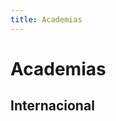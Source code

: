 ```yaml
---
title: Academias
---
```



# Academias

<div className="grid grid-cols-2 gap-8 mt-12">
  <div>
    <CardLink
      title="Conheça nossa sede"
      description="Botafogo - Rio de Janeiro"
      image="/pt/images/academias/botafogo.jpg"
      href="/academias/brasil/rio-de-janeiro/botafogo/"
      layout="bottom"
    />

  </div>
  <div>
  <div>
    <CardLink
      title="Brasil"
      description="Outras academias pelo país!"
      image="/pt/images/academias/brasil.jpg"
      buttonText="Veja academias pelo Brasil"
      href="/academias/brasil/"
    />
  </div>

  </div>
</div>

## Internacional

<div className="grid grid-cols-2 gap-8 mt-12">
  <div>
   <CardLink
      title="Argentina"
      description=""
      image="/pt/images/academias/argentina.jpg"
      buttonText="Conheça a academia em xxx"
      href="/academias/argentina/"
    />

  </div>
  <div>
    <CardLink
      title="Canada"
      description=""
      image="/pt/images/academias/canada.jpg"
      buttonText="Conheça a academia em xxx"
      href="/academias/canada/"
    />
  </div>
   <div>
   <CardLink
      title="Mexico"
      description=""
      image="/pt/images/academias/mexico.jpg"
      buttonText="Conheça a academia em xxx"
      href="/academias/mexico/"
    />

  </div>
  <div>
    <CardLink
      title="Portugal"
      description=""
      image="/pt/images/academias/portugal.jpg"
      buttonText="Conheça a academia em xxx"
      href="/academias/portugal/"
    />
  </div>
   <div>
   <CardLink
      title="Estados Unidos"
      description=""
      image="/pt/images/academias/estados-unidos.jpg"
      buttonText="Conheça a academia em xxx"
      href="/academias/estados-unidos/"
    />

  </div>

</div>

